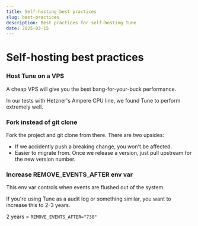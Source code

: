 ```yaml
---
title: Self-hosting best practices
slug: best-practices
description: Best practices for self-hosting Tune
date: 2025-03-15
---
```


# Self-hosting best practices


### Host Tune on a  VPS

A cheap VPS will give you the best bang-for-your-buck performance.

In our tests with Hetzner's Ampere CPU line, we found Tune to perform extremely well.

### Fork instead of git clone

Fork the project and git clone from there. There are two upsides:

- If we accidently push a breaking change, you won't be affected.
- Easier to migrate from. Once we release a version, just pull upstream for the new version number.

### Increase REMOVE_EVENTS_AFTER env var

This env var controls when events are flushed out of the system.

If you're using Tune as a audit log or something similar, you want to increase this to 2-3 years.

2 years = `REMOVE_EVENTS_AFTER="730"`
